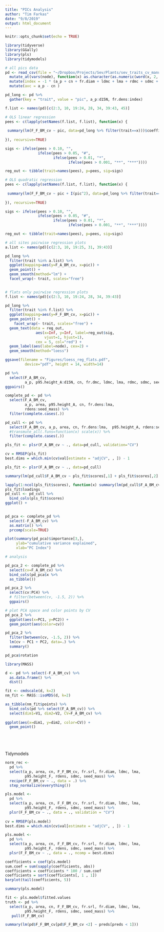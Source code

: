 ```yaml
---
title: "PICs Analysis"
author: "Tim Farkas"
date: "9/8/2019"
output: html_document
---
```


```r
knitr::opts_chunk$set(echo = TRUE)
```

```r
library(tidyverse)
library(GGally)
library(pls)
library(tidymodels)
```

```r

# all pics data
pd <- read_csv(file = "~/Dropbox/Projects/Sev/Plants/sev_traits_cv_manuscript/Data/all_pics_joined.csv") %>%
  mutate_at(vars(node), function(x) as.character(as.numeric(word(x, 2, 2)))) %>%
  mutate(index = -1 * (a_p + cn + fr.diam + ldmc + lma + rdmc + sdmc + seed_mass)) %>%
  mutate(avc = a_p - cn )

pd_long <- pd %>%
  gather(key = "trait", value = "pic", a_p:d15N, fr.dens:index)

```




```r
f.list <- names(pd)[c(2:3, 10, 19:24, 28, 34, 39:43, 45)]

# OLS linear regression
pees <- c(lapply(setNames(f.list, f.list), function(x) {
  
 summary(lm(F_F_BM_cv ~ pic, data=pd_long %>% filter(trait==x)))$coefficients[2, 4]
  
}), recursive=TRUE)

sigs <- ifelse(pees > 0.10, "", 
               ifelse(pees > 0.05, "#",
                      ifelse(pees > 0.01, "*", 
                             ifelse(pees > 0.001, "**", "***"))))

reg_out <- tibble(trait=names(pees), p=pees, sig=sigs)

# OLS quadratic regression
pees <- c(lapply(setNames(f.list, f.list), function(x) {
  
 summary(lm(F_F_BM_cv ~ pic + I(pic^2), data=pd_long %>% filter(trait==x)))$coefficients[3, 4]
  
}), recursive=TRUE)

sigs <- ifelse(pees > 0.10, "", 
               ifelse(pees > 0.05, "#",
                      ifelse(pees > 0.01, "*", 
                             ifelse(pees > 0.001, "**", "***"))))

reg_out <- tibble(trait=names(pees), p=pees, sig=sigs)
```

```r
# all sites pairwise regression plots
a.list <- names(pd)[c(2:3, 10, 19:25, 31, 39:43)]

pd_long %>%  
  filter(trait %in% a.list) %>%
  ggplot(mapping=aes(y=F_A_BM_cv, x=pic)) +
  geom_point() + 
  geom_smooth(method="lm") +
  facet_wrap(~ trait, scales="free")
  

# flats only pairwise regression plots
f.list <- names(pd)[c(2:3, 10, 19:24, 28, 34, 39:43)]

pd_long %>%  
  filter(trait %in% f.list) %>%
  ggplot(mapping=aes(y=F_F_BM_cv, x=pic)) +
  geom_point() + 
    facet_wrap(~ trait, scales="free") +
  geom_text(data = reg_out, 
              aes(x=Inf, y=Inf, label=reg_out$sig,
                  vjust=1, hjust=1),
              cex = 5, col="red") +
  geom_label(aes(label=node), cex=2) +
  geom_smooth(method="loess") 

ggsave(filename = "Figures/loess_reg_flats.pdf", 
         device="pdf", height = 14, width=14)

```

```r
pd %>%
  select(F_A_BM_cv, 
         a_p, p95.height_A:d15N, cn, fr.dmc, ldmc, lma, rdmc, sdmc, seed_mass) %>%
ggpairs()

complete_pd <- pd %>%
  select(F_A_BM_cv, 
         a_p, area, p95.height_A, cn, fr.dens:lma, 
         rdens:seed_mass) %>%
  filter(complete.cases(.))

```

```r
pd_cull <- pd %>%
  select(F_A_BM_cv, a_p, area, cn, fr.dens:lma,  p95.height_A, rdens:seed_mass) %>%
  #transmute_all(.funs=function(x) scale(x)) %>%
  filter(complete.cases(.))

pls_fit <- plsr(F_A_BM_cv ~ ., data=pd_cull, validation="CV")

cv = RMSEP(pls_fit)
best.dims = which.min(cv$val[estimate = "adjCV", , ]) - 1

pls_fit <- plsr(F_A_BM_cv ~ ., data=pd_cull)

summary(lm(pd_cull$F_A_BM_cv ~ pls_fit$scores[,1] + pls_fit$scores[,2] + pls_fit$scores[,5]))

lapply(1:ncol(pls_fit$scores), function(x) summary(lm(pd_cull$F_A_BM_cv ~ pls_fit$scores[,x]))$coefficients[2,4])
pls_fit$loadings
pd_cull <- pd_cull %>%
  bind_cols(pls_fit$scores)
ggplot() +
  
```

```r
pd_pca <- complete_pd %>%
  select(-F_A_BM_cv) %>%
  as.matrix() %>%
  prcomp(scale=TRUE)

plot(summary(pd_pca)$importance[3,],
     ylab="cumulative variance explained",
     xlab="PC Index")

# analysis 

pd_pca_2 <- complete_pd %>% 
  select(cv=F_A_BM_cv) %>%
  bind_cols(pd_pca$x %>%
  as_tibble()) 

pd_pca_2 %>% 
  select(cv:PC4) %>%
  # filter(between(cv, -1.5, 2)) %>%
  ggpairs()

# plot PCA space and color points by CV
pd_pca_2 %>%
  ggplot(aes(x=PC1, y=PC2)) + 
  geom_point(aes(color=cv))

pd_pca_2 %>%
  filter(between(cv, -1.5, 2)) %>%
  lm(cv ~ PC1 + PC2, data=.) %>%
  summary()

pd_pca$rotation


```

```r
library(MASS)

d <- pd %>% select(-F_A_BM_cv) %>%
  as.data.frame() %>%
  dist()

fit <- cmdscale(d, k=2)
nm_fit <- MASS::isoMDS(d, k=2)

as_tibble(nm_fit$points) %>%
  bind_cols(pd %>% select(F_A_BM_cv)) %>%
  select(dim1=V1, dim2=V2, CV=F_A_BM_cv) %>%
  
ggplot(aes(x=dim1, y=dim2, color=CV)) + 
  geom_point()
  





```
Tidymodels
```r
norm_rec <- 
  pd %>%
  select(a_p, area, cn, F_F_BM_cv, fr.srl, fr.diam, ldmc, lma,
         p95.height_F, rdens, sdmc, seed_mass) %>%
  recipe(F_F_BM_cv ~ ., data = .) %>%
  step_normalize(everything())

pls.model <- 
  pd %>%
  select(a_p, area, cn, F_F_BM_cv, fr.srl, fr.diam, ldmc, lma,
         p95.height_F, rdens, sdmc, seed_mass) %>%
  plsr(F_F_BM_cv ~ ., data = ., validation = "CV")
  
cv = RMSEP(pls.model)
best.dims = which.min(cv$val[estimate = "adjCV", , ]) - 1

pls.model <- 
  pd %>%
  select(a_p, area, cn, F_F_BM_cv, fr.srl, fr.diam, ldmc, lma,
         p95.height_F, rdens, sdmc, seed_mass) %>%
  plsr(F_F_BM_cv ~ ., data = ., ncomp = best.dims)

coefficients = coef(pls.model)
sum.coef = sum(sapply(coefficients, abs))
coefficients = coefficients * 100 / sum.coef
coefficients = sort(coefficients[, 1 , 1])
barplot(tail(coefficients, 5))

summary(pls.model)

fit <- pls.model$fitted.values 
truth <- pd %>%
  select(a_p, area, cn, F_F_BM_cv, fr.srl, fr.diam, ldmc, lma,
         p95.height_F, rdens, sdmc, seed_mass) %>% 
   pull(F_F_BM_cv)

summary(lm(pd$F_F_BM_cv[pd$F_F_BM_cv <2] ~ preds[preds < 1]))


```



